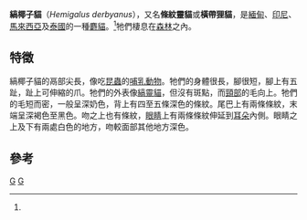 {{Speciesbox
| taxon = Hemigalus derbyanus
| name = 縞椰子貓<ref name=msw3>{{MSW3 Wozencraft | id=14000362 | pages=}}</ref>
| image = Banded Palm Civet.png
| status =  VU
| status_system = iucn3.1
| status_ref = <ref name=iucn>{{IUCN2008|assessors=Hon, J., Azlan, M.J. & Duckworth, J.W.|year=2008|id=41689|title=Hemigalus derbyanus|downloaded=16 Oct 2008}}</ref>
| parent_authority = Jourdan, 1837
| authority = ([[約翰·愛德華·格雷|Gray]], 1837)
}}

'''縞椰子貓'''（''Hemigalus derbyanus''），又名'''條紋靈貓'''或'''橫帶狸貓'''，是[[緬甸|緬甸]]、[[印尼|印尼]]、[[馬來西亞|馬來西亞]]及[[泰國|泰國]]的一種[[麝貓|麝貓]]。<ref name=msw3/>牠們棲息在[[森林|森林]]之內。

==特徵==
縞椰子貓的鬲部尖長，像吃[[昆蟲|昆蟲]]的[[哺乳動物|哺乳動物]]。牠們的身體很長，腳很短，腳上有五趾，趾上可伸縮的爪。牠們的外表像[[縞靈貓|縞靈貓]]，但沒有斑點，而[[頸部|頸部]]的毛向上。牠們的毛短而密，一般呈深奶色，背上有四至五條深色的條紋。尾巴上有兩條條紋，末端呈深褐色至黑色。吻之上也有條紋，[[眼睛|眼睛]]上有兩條條紋伸延到[[耳朵|耳朵]]內側。眼睛之上及下有兩處白色的地方，吻較面部其他地方深色。

==參考==
{{reflist}}

{{Taxonbar}}
[[Category:縞狸亞科|G]]
[[Category:1837年描述的动物|G]]